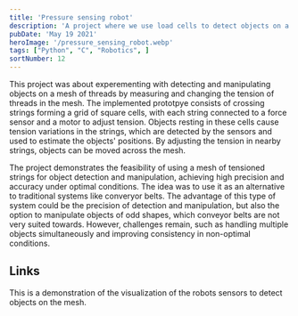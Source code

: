 ```yaml
---
title: 'Pressure sensing robot'
description: 'A project where we use load cells to detect objects on a mesh and to move these objects by manipulating tension in the mesh.'
pubDate: 'May 19 2021'
heroImage: '/pressure_sensing_robot.webp'
tags: ["Python", "C", "Robotics", ]
sortNumber: 12
---
```


This project was about experementing with detecting and manipulating objects on a mesh of threads
by measuring and changing the tension of threads in the mesh. 
The implemented prototpye consists of crossing strings forming a grid of square cells, 
with each string connected to a force sensor and a motor to adjust tension.
Objects resting in these cells cause tension variations in the strings, 
which are detected by the sensors and used to estimate the objects' positions. 
By adjusting the tension in nearby strings, objects can be moved across the mesh.


The project demonstrates the feasibility of using a mesh of tensioned strings for object detection and manipulation,
achieving high precision and accuracy under optimal conditions. The idea was to use it as an alternative to traditional systems like converyor belts.
The advantage of this type of system could be the precision of detection and manipulation, but also the option to manipulate objects of odd shapes, which conveyor belts are not very suited towards.
However, challenges remain, such as handling multiple objects simultaneously and improving consistency in non-optimal conditions.

## Links
This is a demonstration of the visualization of the robots sensors to detect objects on the mesh.
<YouTube id="https://youtu.be/1tymvpE0Irc" />